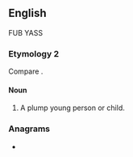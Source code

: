 ==English==

FUB YASS

===Etymology 2===
Compare {{m|en|fob||a pocket}}.

====Noun====
{{en-noun}}

# {{lb|en|obsolete}} A plump young person or child.
#: {{rfquotek|Smart}}

{{Webster 1913}}

===Anagrams===
* {{anagrams|en|BUF}}